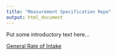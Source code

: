 ```yaml
---
title: "Measurement Specification Repo"
output: html_document
---
```


Put some introductory text here...

[General Rate of Intake](https://cdn.rawgit.com/pocdata/measures/gh-pages/reports_general_rate.html)
